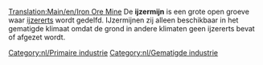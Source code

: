[[Translation:Main/en/Iron Ore Mine]]{{en/-}}
{{Template:Industrieën/Nl
|image=Ironoremine.png
|name=IJzermijn
|climates=[[Main/en/Klimaat/Nl#Gematigd|Gematigd]]
|accepts=Niets
|produces=[[Main/nl/IJzererts|IJzererts]]
}}
De '''ijzermijn''' is een grote open groeve waar [[Main/nl/IJzererts|ijzererts]] wordt gedelfd. IJzermijnen zij alleen beschikbaar in het gematigde klimaat omdat de grond in andere klimaten geen ijzererts bevat of afgezet wordt.

{{nl/Navbox Industrieën}}
[[Category:nl/Primaire industrie]]
[[Category:nl/Gematigde industrie]]